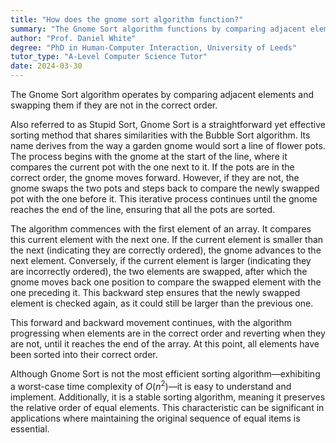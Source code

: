 ```yaml
---
title: "How does the gnome sort algorithm function?"
summary: "The Gnome Sort algorithm functions by comparing adjacent elements and swapping them if they are in the wrong order."
author: "Prof. Daniel White"
degree: "PhD in Human-Computer Interaction, University of Leeds"
tutor_type: "A-Level Computer Science Tutor"
date: 2024-03-30
---
```


The Gnome Sort algorithm operates by comparing adjacent elements and swapping them if they are not in the correct order.

Also referred to as Stupid Sort, Gnome Sort is a straightforward yet effective sorting method that shares similarities with the Bubble Sort algorithm. Its name derives from the way a garden gnome would sort a line of flower pots. The process begins with the gnome at the start of the line, where it compares the current pot with the one next to it. If the pots are in the correct order, the gnome moves forward. However, if they are not, the gnome swaps the two pots and steps back to compare the newly swapped pot with the one before it. This iterative process continues until the gnome reaches the end of the line, ensuring that all the pots are sorted.

The algorithm commences with the first element of an array. It compares this current element with the next one. If the current element is smaller than the next (indicating they are correctly ordered), the gnome advances to the next element. Conversely, if the current element is larger (indicating they are incorrectly ordered), the two elements are swapped, after which the gnome moves back one position to compare the swapped element with the one preceding it. This backward step ensures that the newly swapped element is checked again, as it could still be larger than the previous one.

This forward and backward movement continues, with the algorithm progressing when elements are in the correct order and reverting when they are not, until it reaches the end of the array. At this point, all elements have been sorted into their correct order.

Although Gnome Sort is not the most efficient sorting algorithm—exhibiting a worst-case time complexity of $O(n^2)$—it is easy to understand and implement. Additionally, it is a stable sorting algorithm, meaning it preserves the relative order of equal elements. This characteristic can be significant in applications where maintaining the original sequence of equal items is essential.
    